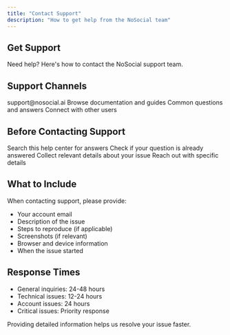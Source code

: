 ```yaml
---
title: "Contact Support"
description: "How to get help from the NoSocial team"
---
```


## Get Support

Need help? Here's how to contact the NoSocial support team.

## Support Channels

<CardGroup cols={2}>
  <Card title="Email Support" icon="envelope" href="mailto:support@nosocial.ai">
    support@nosocial.ai
  </Card>
  <Card title="Help Center" icon="book">
    Browse documentation and guides
  </Card>
  <Card title="FAQ" icon="circle-question" href="/introduction/faq-overview">
    Common questions and answers
  </Card>
  <Card title="Community" icon="users">
    Connect with other users
  </Card>
</CardGroup>

## Before Contacting Support

<Steps>
  <Step title="Check Documentation">
    Search this help center for answers
  </Step>
  <Step title="Review FAQ">
    Check if your question is already answered
  </Step>
  <Step title="Gather Information">
    Collect relevant details about your issue
  </Step>
  <Step title="Contact Support">
    Reach out with specific details
  </Step>
</Steps>

## What to Include

When contacting support, please provide:

- Your account email
- Description of the issue
- Steps to reproduce (if applicable)
- Screenshots (if relevant)
- Browser and device information
- When the issue started

## Response Times

- General inquiries: 24-48 hours
- Technical issues: 12-24 hours
- Account issues: 24 hours
- Critical issues: Priority response

<Tip>
  Providing detailed information helps us resolve your issue faster.
</Tip>

